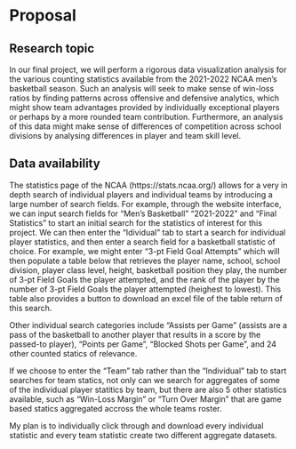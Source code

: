 # Proposal

## Research topic

In our final project, we will perform a rigorous data visualization analysis for the various counting statistics available from the 
2021-2022 NCAA men's basketball season. Such an analysis will seek to make sense of win-loss ratios by finding patterns across offensive 
and defensive analytics, which might show team advantages provided by individually exceptional players or perhaps by a more rounded 
team contribution. Furthermore, an analysis of this data might make sense of differences of competition across school divisions by 
analysing differences in player and team skill level.

## Data availability

The statistics page of the NCAA (https://stats.ncaa.org/) allows for a very in depth search of individual players and individual teams 
by introducing a large number of search fields. For example, through the website interface, we can input search fields for "Men's Basketball" 
"2021-2022" and "Final Statistics" to start an initial search for the statistics of interest for this project. We can then enter the 
"Idividual" tab to start a search for individual player statistics, and then enter a search field for a basketball statistic of choice. 
For example, we might enter "3-pt Field Goal Attempts" which will then populate a table below that retrieves the player name, school, 
school division, player class level, height, basketball position they play, the number of 3-pt Field Goals the player attempted, and the 
rank of the player by the number of 3-pt Field Goals the player attempted (heighest to lowest). This table also provides a button to 
download an excel file of the table return of this search.

Other individual search categories include "Assists per Game" (assists are a pass of the basketball to another player that results in 
a score by the passed-to player), "Points per Game", "Blocked Shots per Game", and 24 other counted statics of relevance. 

If we choose to enter the "Team" tab rather than the "Individual" tab to start searches for team statics, not only can we search for 
aggregates of some of the individual player statitics by team, but there are also 5 other statistics available, such as "Win-Loss Margin" 
or "Turn Over Margin" that are game based statics aggregated accross the whole teams roster.

My plan is to individually click through and download every individual statistic and every team statistic create two different 
aggregate datasets.
